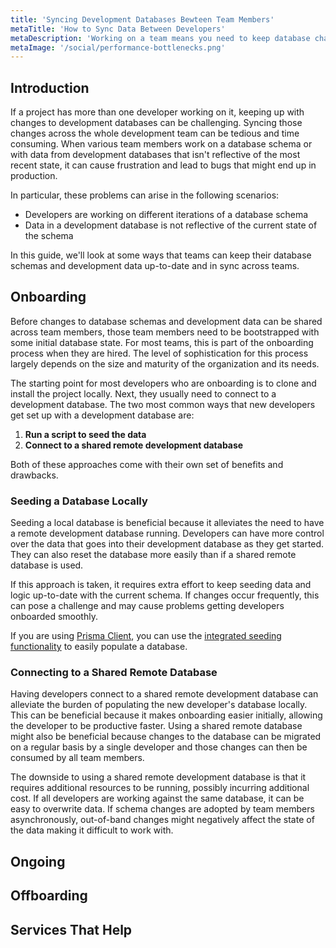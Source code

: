 ```yaml
---
title: 'Syncing Development Databases Bewteen Team Members'
metaTitle: 'How to Sync Data Between Developers'
metaDescription: 'Working on a team means you need to keep database changes in sync between developers. Find out some ways to approach database syncing in this guide.'
metaImage: '/social/performance-bottlenecks.png'
---
```


## Introduction

If a project has more than one developer working on it, keeping up with changes to development databases can be challenging. Syncing those changes across the whole development team can be tedious and time consuming. When various team members work on a database schema or with data from development databases that isn't reflective of the most recent state, it can cause frustration and lead to bugs that might end up in production.

In particular, these problems can arise in the following scenarios:

- Developers are working on different iterations of a database schema
- Data in a development database is not reflective of the current state of the schema

In this guide, we'll look at some ways that teams can keep their database schemas and development data up-to-date and in sync across teams.

## Onboarding

Before changes to database schemas and development data can be shared across team members, those team members need to be bootstrapped with some initial database state. For most teams, this is part of the onboarding process when they are hired. The level of sophistication for this process largely depends on the size and maturity of the organization and its needs.

The starting point for most developers who are onboarding is to clone and install the project locally. Next, they usually need to connect to a development database. The two most common ways that new developers get set up with a development database are:

1. **Run a script to seed the data**
2. **Connect to a shared remote development database**

Both of these approaches come with their own set of benefits and drawbacks. 

### Seeding a Database Locally

Seeding a local database is beneficial because it alleviates the need to have a remote development database running. Developers can have more control over the data that goes into their development database as they get started. They can also reset the database more easily than if a shared remote database is used.

If this approach is taken, it requires extra effort to keep seeding data and logic up-to-date with the current schema. If changes occur frequently, this can pose a challenge and may cause problems getting developers onboarded smoothly.

<PrismaOutlinks>

If you are using [Prisma Client](https://www.prisma.io/docs/concepts/components/prisma-client), you can use the [integrated seeding functionality](https://www.prisma.io/docs/guides/database/seed-database) to easily populate a database.

</PrismaOutlinks>

### Connecting to a Shared Remote Database

Having developers connect to a shared remote development database can alleviate the burden of populating the new developer's database locally. This can be beneficial because it makes onboarding easier initially, allowing the developer to be productive faster. Using a shared remote database might also be beneficial because changes to the database can be migrated on a regular basis by a single developer and those changes can then be consumed by all team members. 

The downside to using a shared remote development database is that it requires additional resources to be running, possibly incurring additional cost. If all developers are working against the same database, it can be easy to overwrite data. If schema changes are adopted by team members asynchronously, out-of-band changes might negatively affect the state of the data making it difficult to work with.

## Ongoing

## Offboarding

## Services That Help


